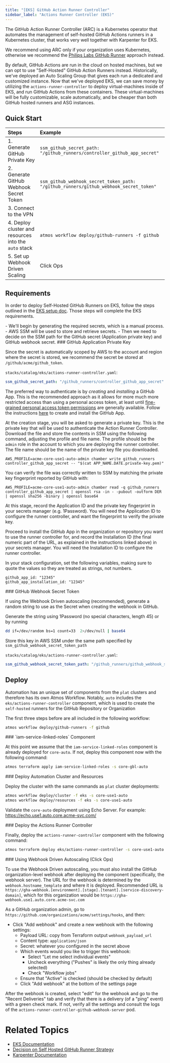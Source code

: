 ```yaml
---
title: "[EKS] GitHub Action Runner Controller"
sidebar_label: "Actions Runner Controller (EKS)"
---
```


<Intro>
The GitHub Action Runner Controller (ARC) is a Kubernetes operator that automates the management of self-hosted GitHub Actions runners in a Kubernetes cluster, that works very well together with Karpenter for EKS.
</Intro>

<Note title="Important">We recommend using ARC only if your organization uses Kubernetes, otherwise we recommend the [Philips Labs GitHub Runner](/layers/github-actions/philips-labs-github-runners) approach instead.</Note>

By default, GitHub Actions are run in the cloud on hosted machines, but we can opt to use "Self-Hosted" GitHub Action
Runners instead. Historically, we've deployed an Auto Scaling Group that gives each run a dedicated and customized
instance. Now that we've deployed EKS, we can save money by utilizing the `actions-runner-controller` to deploy
virtual-machines inside of EKS, and run GitHub Actions from these containers. These virtual-machines will be fully
customizable, scale automatically, and be cheaper than both GitHub hosted runners and ASG instances.

## Quick Start

| Steps                                                 | Example                                                                               |
| :---------------------------------------------------- | :------------------------------------------------------------------------------------ |
| 1. Generate GitHub Private Key                        | `ssm_github_secret_path: "/github_runners/controller_github_app_secret"`              |
| 2. Generate GitHub Webhook Secret Token               | `ssm_github_webhook_secret_token_path: "/github_runners/github_webhook_secret_token"` |
| 3. Connect to the VPN                                 |                                                                                       |
| 4. Deploy cluster and resources into the `auto` stack | `atmos workflow deploy/github-runners -f github`                                      |
| 5. Set up Webhook Driven Scaling                      | Click Ops                                                                             |

## Requirements

In order to deploy Self-Hosted GitHub Runners on EKS, follow the steps outlined in the [EKS setup doc](/layers/eks). Those steps will complete the EKS requirements.

<KeyPoints title="Overview">
  - We'll begin by generating the required secrets, which is a manual process.
  - AWS SSM will be used to store and retrieve secrets.
  - Then we need to decide on the SSM path for the GitHub secret (Application private key) and GitHub webhook secret.
</KeyPoints>

<Step>
  ### <StepNumber/> GitHub Application Private Key

  Since the secret is automatically scoped by AWS to the account and region where the secret is stored, we recommend the
  secret be stored at `/github/acme/github_token`.

  `stacks/catalog/eks/actions-runner-controller.yaml`:

  ```yaml
  ssm_github_secret_path: "/github_runners/controller_github_app_secret"
  ```

  The preferred way to authenticate is by _creating_ and _installing_ a GitHub App. This is the recommended approach as it
  allows for more much more restricted access than using a personal access token, at least until
  [fine-grained personal access token permissions](https://github.blog/2022-10-18-introducing-fine-grained-personal-access-tokens-for-github/)
  are generally available. Follow the instructions
  [here](https://github.com/actions/actions-runner-controller/blob/master/docs/authenticating-to-the-github-api.md) to
  create and install the GitHub App.

  At the creation stage, you will be asked to generate a private key. This is the private key that will be used to
  authenticate the Action Runner Controller. Download the file and store the contents in SSM using the following command,
  adjusting the profile and file name. The profile should be the `admin` role in the account to which you are deploying
  the runner controller. The file name should be the name of the private key file you downloaded.

  ```
  AWS_PROFILE=acme-core-use1-auto-admin chamber write github_runners controller_github_app_secret -- "$(cat APP_NAME.DATE.private-key.pem)"
  ```

  You can verify the file was correctly written to SSM by matching the private key fingerprint reported by GitHub with:

  ```
  AWS_PROFILE=acme-core-use1-auto-admin chamber read -q github_runners controller_github_app_secret | openssl rsa -in - -pubout -outform DER | openssl sha256 -binary | openssl base64
  ```

  At this stage, record the Application ID and the private key fingerprint in your secrets manager (e.g. 1Password). You
  will need the Application ID to configure the runner controller, and want the fingerprint to verify the private key.

  Proceed to install the GitHub App in the organization or repository you want to use the runner controller for, and
  record the Installation ID (the final numeric part of the URL, as explained in the instructions linked above) in your
  secrets manager. You will need the Installation ID to configure the runner controller.

  In your stack configuration, set the following variables, making sure to quote the values so they are treated as
  strings, not numbers.

  ```
  github_app_id: "12345"
  github_app_installation_id: "12345"
  ```
</Step>

<Step>
  ### <StepNumber/> GitHub Webhook Secret Token

  If using the Webhook Driven autoscaling (recommended), generate a random string to use as the Secret when creating the
  webhook in GitHub.

  Generate the string using 1Password (no special characters, length 45) or by running

  ```bash
  dd if=/dev/random bs=1 count=33  2>/dev/null | base64
  ```

  Store this key in AWS SSM under the same path specified by `ssm_github_webhook_secret_token_path`

  `stacks/catalog/eks/actions-runner-controller.yaml`:

  ```yaml
  ssm_github_webhook_secret_token_path: "/github_runners/github_webhook_secret_token"
  ```
</Step>

## Deploy

Automation has an unique set of components from the `plat` clusters and therefore has its own Atmos Workflow. Notably,
`auto` includes the `eks/actions-runner-controller` component, which is used to create the `self-hosted` runners for the
GitHub Repository or Organization

<Note title="Tip">
The first three steps before are all included in the following workflow:

```bash
atmos workflow deploy/github-runners -f github
```
</Note>

<Step>
  ### <StepNumber/> `iam-service-linked-roles` Component

  At this point we assume that the `iam-service-linked-roles` component is already deployed for `core-auto`. If not,
  deploy this component now with the following command:

  ```bash
  atmos terraform apply iam-service-linked-roles -s core-gbl-auto
  ```
</Step>

<Step>
  ### <StepNumber/> Deploy Automation Cluster and Resources

  Deploy the cluster with the same commands as `plat` cluster deployments:

  ```bash
  atmos workflow deploy/cluster -f eks -s core-use1-auto
  atmos workflow deploy/resources -f eks -s core-use1-auto
  ```

  Validate the `core-auto` deployment using Echo Server. For example: https://echo.use1.auto.core.acme-svc.com/
</Step>

<Step>
  ### <StepNumber/> Deploy the Actions Runner Controller

  Finally, deploy the `actions-runner-controller` component with the following command:

  ```bash
  atmos terraform deploy eks/actions-runner-controller -s core-use1-auto
  ```

</Step>

<Step>
  ### <StepNumber/> Using Webhook Driven Autoscaling (Click Ops)

  To use the Webhook Driven autoscaling, you must also install the GitHub organization-level webhook after deploying the
  component (specifically, the webhook server). The URL for the webhook is determined by the `webhook.hostname_template`
  and where it is deployed. Recommended URL is
  `https://gha-webhook.[environment].[stage].[tenant].[service-discovery-domain]`, which for this organization would be
  `https://gha-webhook.use1.auto.core.acme-svc.com`

  As a GitHub organization admin, go to
  `https://github.com/organizations/acme/settings/hooks`, and then:

  - Click "Add webhook" and create a new webhook with the following settings:
    - Payload URL: copy from Terraform output `webhook_payload_url`
    - Content type: `application/json`
    - Secret: whatever you configured in the secret above
    - Which events would you like to trigger this webhook:
      - Select "Let me select individual events"
      - Uncheck everything ("Pushes" is likely the only thing already selected)
      - Check "Workflow jobs"
    - Ensure that "Active" is checked (should be checked by default)
    - Click "Add webhook" at the bottom of the settings page

  After the webhook is created, select "edit" for the webhook and go to the "Recent Deliveries" tab and verify that there
  is a delivery (of a "ping" event) with a green check mark. If not, verify all the settings and consult the logs of the
  `actions-runner-controller-github-webhook-server` pod.
</Step>

# Related Topics

- [EKS Documentation](/components/category/eks/)
- [Decision on Self Hosted GitHub Runner Strategy](/layers/software-delivery/design-decisions/decide-on-self-hosted-github-runner-strategy#self-hosted-runners-on-kubernetes)
- [Karpenter Documentation](https://karpenter.sh/)

